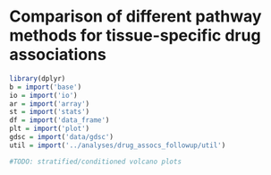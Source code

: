 # Comparison of different pathway methods for tissue-specific drug associations

```r
library(dplyr)
b = import('base')
io = import('io')
ar = import('array')
st = import('stats')
df = import('data_frame')
plt = import('plot')
gdsc = import('data/gdsc')
util = import('../analyses/drug_assocs_followup/util')

#TODO: stratified/conditioned volcano plots

```
